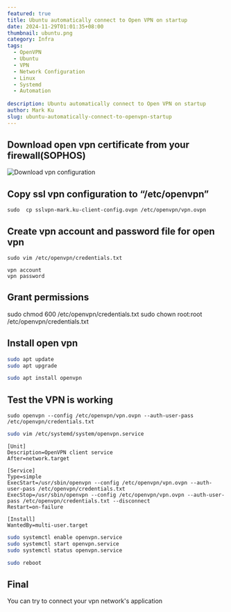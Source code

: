 ```yaml
---
featured: true
title: Ubuntu automatically connect to Open VPN on startup
date: 2024-11-29T01:01:35+08:00
thumbnail: ubuntu.png
category: Infra
tags:
  - OpenVPN  
  - Ubuntu  
  - VPN  
  - Network Configuration  
  - Linux  
  - Systemd  
  - Automation  
  
description: Ubuntu automatically connect to Open VPN on startup
author: Mark Ku
slug: ubuntu-automatically-connect-to-openvpn-startup
---
```


## Download open vpn certificate from your firewall(SOPHOS)

![Download vpn configuration](download-vpn-configuration.png)


## Copy ssl vpn configuration to “/etc/openvpn”
```
sudo  cp sslvpn-mark.ku-client-config.ovpn /etc/openvpn/vpn.ovpn
```

## Create vpn account and password file for open vpn

```
sudo vim /etc/openvpn/credentials.txt
```

```
vpn account
vpn password
```

## Grant permissions

sudo chmod 600 /etc/openvpn/credentials.txt
sudo chown root:root /etc/openvpn/credentials.txt

## Install open vpn

```bash
sudo apt update
sudo apt upgrade
```

```bash
sudo apt install openvpn
``` 

## Test the VPN is working
```
sudo openvpn --config /etc/openvpn/vpn.ovpn --auth-user-pass /etc/openvpn/credentials.txt
```

```bash
sudo vim /etc/systemd/system/openvpn.service
 ```
 
 ```
 [Unit]
Description=OpenVPN client service
After=network.target

[Service]
Type=simple
ExecStart=/usr/sbin/openvpn --config /etc/openvpn/vpn.ovpn --auth-user-pass /etc/openvpn/credentials.txt
ExecStop=/usr/sbin/openvpn --config /etc/openvpn/vpn.ovpn --auth-user-pass /etc/openvpn/credentials.txt --disconnect
Restart=on-failure

[Install]
WantedBy=multi-user.target 
``` 
 
```bash
sudo systemctl enable openvpn.service
sudo systemctl start openvpn.service
sudo systemctl status openvpn.service
```
 
```bash
sudo reboot
```

## Final 
You can try to connect your vpn network's application

